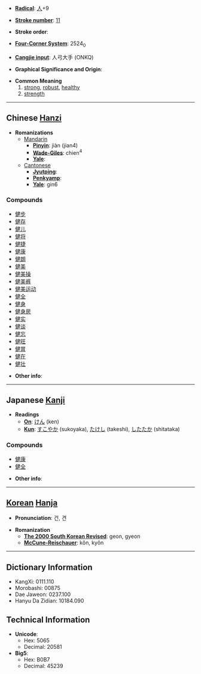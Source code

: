 * '''[[Wiktionary:Chinese radical index| Radical]]''': [[Wiktionary:Chinese radical index 人|人]]+9

* '''[[Wiktionary:Chinese total strokes index|Stroke number]]''': [[Wiktionary:Chinese total strokes index 11|11]]

* '''Stroke order''': 

* '''[[Wiktionary:Chinese four corner index|Four-Corner System]]''': 2524<sub>0</sub>

* '''[[Wiktionary:Chinese Cangjie index|Cangjie input]]''': 人弓大手 (ONKQ)

* '''Graphical Significance and Origin''': 

* '''Common Meaning'''
*# [[strong]], [[robust]], [[healthy]]
*# [[strength]]


----

== Chinese [[Hanzi]] ==

* '''Romanizations'''
** [[Mandarin]]
*** '''[[Pinyin]]''': jiàn (jian4)
*** '''[[Wade-Giles]]''': chien<sup>4</sup>
*** '''[[Yale]]''': 
**[[Cantonese]]
***'''[[Jyutping]]''':
***'''[[Penkyamp]]''': 
***'''[[Yale]]''': gin6

===Compounds===
*[[健步]]
*[[健存]]
*[[健儿]]
*[[健将]]
*[[健捷]]
*[[健康]]
*[[健朗]]
*[[健美]]
*[[健美操]]
*[[健美裤]]
*[[健美运动]]
*[[健全]]
*[[健身]]
*[[健身房]]
*[[健实]]
*[[健谈]]
*[[健忘]]
*[[健旺]]
*[[健胃]]
*[[健在]]
*[[健壮]]

* '''Other info''': 

----

== Japanese [[Kanji]] ==

* '''Readings'''
** '''[[On]]''': [[けん]] (ken)
** '''[[Kun]]''': [[すこやか]] (sukoyaka), [[たけし]] (takeshi), [[したたか]] (shitataka)

===Compounds===
*[[健康]]
*[[健全]]

* '''Other info''':  

----

== [[Korean]] [[Hanja]] ==

* '''Pronunciation''': 건, 견

* '''Romanization'''
** '''[[The 2000 South Korean Revised Romanization|The 2000 South Korean Revised]]''': geon, gyeon
** '''[[McCune-Reischauer]]''': kŏn, kyŏn

----

== Dictionary Information ==

* KangXi: 0111.110
* Morobashi: 00875
* Dae Jaweon: 0237.100
* Hanyu Da Zidian: 10184.090

== Technical Information ==

* '''Unicode''':
** Hex: 5065
** Decimal: 20581
* '''Big5''':
** Hex: B0B7
** Decimal: 45239